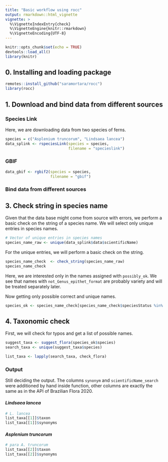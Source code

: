 ```yaml
---
title: "Basic workflow using rocc"
output: rmarkdown::html_vignette
vignette: >
  %\VignetteIndexEntry{check}
  %\VignetteEngine{knitr::rmarkdown}
  %\VignetteEncoding{UTF-8}
---
```


```r
knitr::opts_chunk$set(echo = TRUE)
devtools::load_all()
library(knitr)
```

## 0. Installing and loading package

```r
remotes::install_github("saramortara/rocc")
library(rocc)
```


## 1. Download and bind data from different sources

### Species Link

Here, we are downloading data from two species of ferns.

```r
species = c("Asplenium truncorum", "Lindsaea lancea")
data_splink <- rspeciesLink(species = species, 
                            filename = "specieslink")
```

### GBIF

```r
data_gbif <- rgbif2(species = species, 
                    filename = "gbif")
```

### Bind data from different sources


## 3. Check string in species name

Given that the data base might come from source with errors, we perform a basic check on the string of a species name. We will select only unique entries in species names.

```r
# Vector of unique entries in species names
species_name_raw <- unique(data_splink$data$scientificName) 
```

For the unique entries, we will perform a basic check on the string.

```r
species_name_check  <- check_string(species_name_raw)
species_name_check
```

Here, we are interested only in the names assigned with `possibly_ok`. We see that names with `not_Genus_epithet_format` are probably variety and will be treated separately later.

Now getting only possible correct and unique names. 

```r
species_ok <- species_name_check[species_name_check$speciesStatus %in% "possibly_ok", ]
```

## 4. Taxonomic check

First, we will check for typos and get a list of possible names. 

```r
suggest_taxa <- suggest_flora(species_ok$species)
search_taxa <- unique(suggest_taxa$species)
```


```r
list_taxa <- lapply(search_taxa, check_flora)
```

### Output

Still deciding the output. The columns `synonym` and `scientificName_search` were additioned by hand inside function, other columns are exactly the same as in the API of Brazilian Flora 2020. 

#### *Lindsaea lancea*

```r
# L. lancea
list_taxa[[1]]$taxon
list_taxa[[1]]$synonyms
```

#### *Asplenium truncorum*

```r
# para A. truncorum
list_taxa[[2]]$taxon
list_taxa[[2]]$synonyms
```

